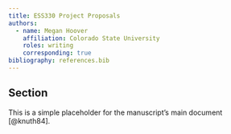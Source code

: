```yaml
---
title: ESS330 Project Proposals
authors:
  - name: Megan Hoover
    affiliation: Colorado State University
    roles: writing
    corresponding: true
bibliography: references.bib
---
```


## Section
This is a simple placeholder for the manuscript's main document [@knuth84].
